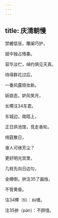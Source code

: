 ```yaml
---
---
---
```

title: 庆清朝慢
---







禁幄低张，雕阑巧护，

就中独占残春。

容华淡伫，绰约俱见天真。

待得群花过后，

一番风露晓妆新。

妖娆态，妒风笑月，

长殢注34东君。

东城边，南陌上，

正日烘池馆，竞走香轮。

绮筵散日，

谁人可继芳尘？

更好明光宫里，

几枝先向日边匀，

金樽倒，拚注35了画烛，

不管黄昏。





注34殢（tì）：纠缠。

注35拚（pàn）：不顾惜。